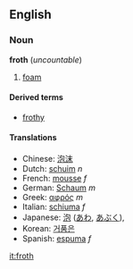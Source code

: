 ==English==
===Noun===
'''froth''' (''uncountable'')

# [[foam]]
====Derived terms====
*[[frothy]]

====Translations====
*Chinese: [[泡沫]]
*Dutch: [[schuim]] ''n''
*French: [[mousse]] ''f''
*German: [[Schaum]] ''m''
*Greek: [[αφρός]] ''m''
*Italian: [[schiuma]] ''f''
*Japanese: [[泡]] ([[あわ]], [[あぶく]]), 
*Korean: [[거품은]]
*Spanish: [[espuma]] ''f''

[[it:froth]]